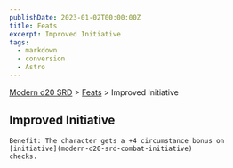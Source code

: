 ```yaml
---
publishDate: 2023-01-02T00:00:00Z
title: Feats
excerpt: Improved Initiative
tags:
  - markdown
  - conversion
  - Astro
---
```


[Modern d20 SRD](/#modernD20) > [Feats](modern-d20-srd-feats-index) > Improved Initiative

## Improved Initiative




    Benefit: The character gets a +4 circumstance bonus on
    [initiative](modern-d20-srd-combat-initiative)
    checks.
